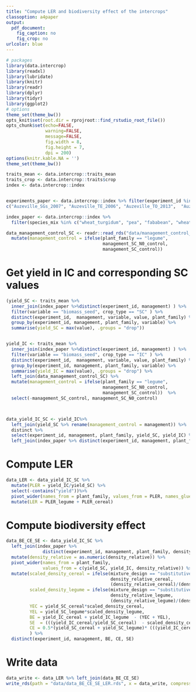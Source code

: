 ```yaml
---
title: "Compute LER and biodiversity effect of the intercrops"
classoption: a4paper
output:
  pdf_document:
    fig_caption: no
    fig_crop: no
urlcolor: blue
---
```



```r
# packages
library(data.intercrop)
library(readxl)
library(lubridate)
library(knitr)
library(readr)
library(dplyr)
library(tidyr)
library(ggplot2)
# options
theme_set(theme_bw())
opts_knit$set(root.dir = rprojroot::find_rstudio_root_file())
opts_chunk$set(echo=FALSE,
               warning=FALSE,
               message=FALSE,
               fig.width = 8,
               fig.height = 7,
               dpi = 200)
options(knitr.kable.NA = '')
theme_set(theme_bw())

traits_mean <- data.intercrop::traits_mean
traits_crop <- data.intercrop::traits$crop
index <- data.intercrop::index


experiments_paper <- data.intercrop::index %>% filter(experiment_id %in% 
c("Auzeville_SGs_2007", "Auzeville_TE_2006", "Auzeville_TO_2013",  "Auzeville_cochard_2010", "Auzeville_PP_2011", "Auzeville_ZN_2012") ) %>% distinct(experiment_id)

index_paper <- data.intercrop::index %>%
  filter(species_mix %in% c("wheat_turgidum", "pea", "fababean", "wheat_turgidum_pea", "wheat_turgidum_fababean")) %>%  inner_join(experiments_paper)

data_management_control_SC <- readr::read_rds("data/management_control_IC_SC.rds") %>% 
  mutate(management_control = ifelse(plant_family == "legume",
                                     management_SC_N0_control,
                                     management_SC_control))

```

# Get yield in IC and corresponding SC values
```r

(yield_SC <- traits_mean %>%
  inner_join(index_paper %>%distinct(experiment_id, management) ) %>% 
  filter(variable == "biomass_seed", crop_type == "SC" ) %>%
  distinct(experiment_id,  management, variable, value, plant_family) %>% 
  group_by(experiment_id, management, plant_family, variable) %>% 
  summarise(yield_SC = max(value), .groups = "drop"))


yield_IC <- traits_mean %>%
  inner_join(index_paper %>%distinct(experiment_id, management) ) %>% 
  filter(variable == "biomass_seed", crop_type == "IC" ) %>%
  distinct(experiment_id,  management, variable, value, plant_family) %>% 
  group_by(experiment_id, management, plant_family, variable) %>% 
  summarise(yield_IC = max(value), .groups = "drop") %>% 
  left_join(data_management_control_SC) %>% 
  mutate(management_control = ifelse(plant_family == "legume",
                                     management_SC_N0_control,
                                     management_SC_control))  %>% 
  select(-management_SC_control, management_SC_N0_control)



data_yield_IC_SC <- yield_IC%>%
  left_join(yield_SC %>% rename(management_control = management)) %>% 
  distinct %>% 
  select(experiment_id, management, plant_family, yield_SC, yield_IC) %>%
  left_join(index_paper %>% distinct(experiment_id, management, plant_family))


```

# Compute LER

```r

data_LER <- data_yield_IC_SC %>%
  mutate(PLER = yield_IC/yield_SC) %>%
  select(-contains("yield"))%>%
  pivot_wider(names_from = plant_family, values_from = PLER, names_glue = "PLER_{plant_family}") %>%
  mutate(LER = PLER_legume + PLER_cereal)
```


# Compute biodiversity effect


```r
data_BE_CE_SE <- data_yield_IC_SC %>% 
  left_join(index_paper %>%
              distinct(experiment_id, management, plant_family, density_relative, mixture_design)) %>% 
  mutate(density_relative = as.numeric(density_relative)) %>% 
  pivot_wider(names_from = plant_family,
              values_from = c(yield_SC, yield_IC, density_relative)) %>% 
  mutate(scaled_density_cereal = ifelse(mixture_design == "substitutive",
                                        density_relative_cereal,
                                        (density_relative_cereal)/(density_relative_cereal + density_relative_legume)),
         scaled_density_legume = ifelse(mixture_design == "substitutive",
                                        density_relative_legume,
                                        (density_relative_legume)/(density_relative_cereal + density_relative_legume)),
         YEC = yield_SC_cereal*scaled_density_cereal,
         YEL = yield_SC_legume*scaled_density_legume,
         BE = yield_IC_cereal + yield_IC_legume  - (YEC + YEL),
         SE  = (((yield_IC_cereal/yield_SC_cereal)  - scaled_density_cereal) - ((yield_IC_legume/yield_SC_legume)  - scaled_density_legume) )*(yield_SC_cereal - yield_SC_legume)*0.5,
         CE = 0.5*(yield_SC_cereal + yield_SC_legume)* (((yield_IC_cereal/yield_SC_cereal)  - scaled_density_cereal) + ((yield_IC_legume/yield_SC_legume)  - scaled_density_legume))
         ) %>% 
  distinct(experiment_id, management, BE, CE, SE)


```


# Write data



```r
data_write <- data_LER %>% left_join(data_BE_CE_SE)
write_rds(path = "data/data_BE_CE_SE_LER.rds", x = data_write, compress = "xz")

```
